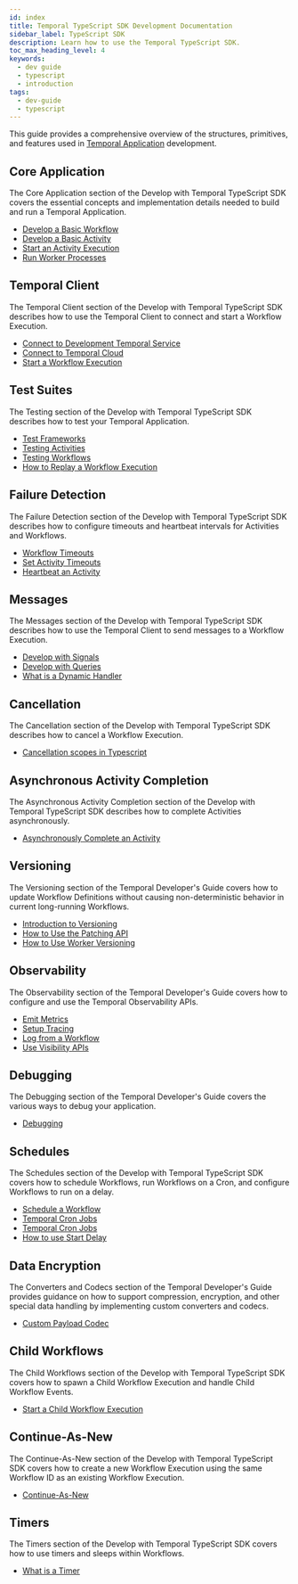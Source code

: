 ```yaml
---
id: index
title: Temporal TypeScript SDK Development Documentation
sidebar_label: TypeScript SDK
description: Learn how to use the Temporal TypeScript SDK.
toc_max_heading_level: 4
keywords:
  - dev guide
  - typescript
  - introduction
tags:
  - dev-guide
  - typescript
---
```


This guide provides a comprehensive overview of the structures, primitives, and features used in [Temporal Application](/temporal#temporal-application) development.

## Core Application

The Core Application section of the Develop with Temporal TypeScript SDK covers the essential concepts and implementation details needed to build and run a Temporal Application.

- [Develop a Basic Workflow](/develop/typescript/core-application#develop-workflows)
- [Develop a Basic Activity](/develop/typescript/core-application#develop-activities)
- [Start an Activity Execution](/develop/typescript/core-application#activity-execution)
- [Run Worker Processes](/develop/typescript/core-application#run-a-dev-worker)

## Temporal Client

The Temporal Client section of the Develop with Temporal TypeScript SDK describes how to use the Temporal Client to connect and start a Workflow Execution.

- [Connect to Development Temporal Service](/develop/typescript/temporal-clients#connect-to-development-service)
- [Connect to Temporal Cloud](/develop/typescript/temporal-clients#connect-to-temporal-cloud)
- [Start a Workflow Execution](/develop/typescript/temporal-clients#start-workflow-execution)

## Test Suites

The Testing section of the Develop with Temporal TypeScript SDK describes how to test your Temporal Application.

- [Test Frameworks](/develop/typescript/testing-suite#test-frameworks)
- [Testing Activities](/develop/typescript/testing-suite#test-activities)
- [Testing Workflows](/develop/typescript/testing-suite#test-workflows)
- [How to Replay a Workflow Execution](/develop/typescript/testing-suite#replay)

## Failure Detection

The Failure Detection section of the Develop with Temporal TypeScript SDK describes how to configure timeouts and heartbeat intervals for Activities and Workflows.

- [Workflow Timeouts](/develop/typescript/failure-detection#workflow-timeouts)
- [Set Activity Timeouts](/develop/typescript/failure-detection#activity-timeouts)
- [Heartbeat an Activity](/develop/typescript/failure-detection#activity-heartbeats)

## Messages

The Messages section of the Develop with Temporal TypeScript SDK describes how to use the Temporal Client to send messages to a Workflow Execution.

- [Develop with Signals](/develop/typescript/message-passing#signals)
- [Develop with Queries](/develop/typescript/message-passing#queries)
- [What is a Dynamic Handler](/develop/typescript/message-passing#dynamic-handler)

## Cancellation

The Cancellation section of the Develop with Temporal TypeScript SDK describes how to cancel a Workflow Execution.

- [Cancellation scopes in Typescript](/develop/typescript/cancellation#cancellation-scopes)

## Asynchronous Activity Completion

The Asynchronous Activity Completion section of the Develop with Temporal TypeScript SDK describes how to complete Activities asynchronously.

- [Asynchronously Complete an Activity](/develop/typescript/asynchronous-activity-completion)

## Versioning

The Versioning section of the Temporal Developer's Guide covers how to update Workflow Definitions without causing non-deterministic behavior in current long-running Workflows.

- [Introduction to Versioning](/develop/typescript/versioning)
- [How to Use the Patching API](/develop/typescript/versioning#typescript-sdk-patching-api)
- [How to Use Worker Versioning](/develop/typescript/versioning#worker-versioning)

## Observability

The Observability section of the Temporal Developer's Guide covers how to configure and use the Temporal Observability APIs.

- [Emit Metrics](/develop/typescript/observability#metrics)
- [Setup Tracing](/develop/typescript/observability#tracing)
- [Log from a Workflow](/develop/typescript/observability#logging)
- [Use Visibility APIs](/develop/typescript/observability#visibility)

## Debugging

The Debugging section of the Temporal Developer's Guide covers the various ways to debug your application.

- [Debugging](/develop/typescript/debugging)

## Schedules

The Schedules section of the Develop with Temporal TypeScript SDK covers how to schedule Workflows, run Workflows on a Cron, and configure Workflows to run on a delay.

- [Schedule a Workflow](/develop/typescript/schedules#schedule-a-workflow)
- [Temporal Cron Jobs](/develop/typescript/schedules#temporal-cron-jobs)
- [Temporal Cron Jobs](/develop/typescript/schedules#temporal-cron-jobs)
- [How to use Start Delay](/develop/typescript/schedules#start-delay)

## Data Encryption

The Converters and Codecs section of the Temporal Developer's Guide provides guidance on how to support compression, encryption, and other special data handling by implementing custom converters and codecs.

- [Custom Payload Codec](/develop/typescript/data-encryption#custom-payload-conversion)

## Child Workflows

The Child Workflows section of the Develop with Temporal TypeScript SDK covers how to spawn a Child Workflow Execution and handle Child Workflow Events.

- [Start a Child Workflow Execution](/develop/typescript/child-workflows)

## Continue-As-New

The Continue-As-New section of the Develop with Temporal TypeScript SDK covers how to create a new Workflow Execution using the same Workflow ID as an existing Workflow Execution.

- [Continue-As-New](/develop/typescript/continue-as-new)

## Timers

The Timers section of the Develop with Temporal TypeScript SDK covers how to use timers and sleeps within Workflows.

- [What is a Timer](/develop/typescript/timers)
